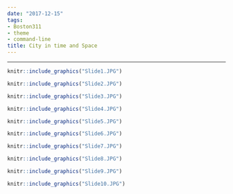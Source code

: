```yaml
---
date: "2017-12-15"
tags:
- Boston311
- theme
- command-line
title: City in time and Space
---
```


 
*** 
 
 
 
```r
knitr::include_graphics("Slide1.JPG")

knitr::include_graphics("Slide2.JPG")

knitr::include_graphics("Slide3.JPG")

knitr::include_graphics("Slide4.JPG")

knitr::include_graphics("Slide5.JPG")

knitr::include_graphics("Slide6.JPG")

knitr::include_graphics("Slide7.JPG")

knitr::include_graphics("Slide8.JPG")

knitr::include_graphics("Slide9.JPG")

knitr::include_graphics("Slide10.JPG")
```

